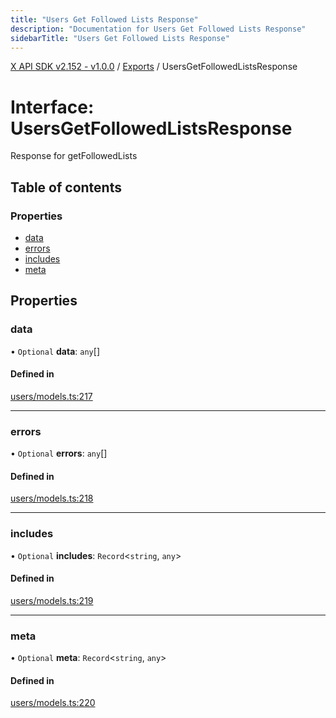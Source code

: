 ```yaml
---
title: "Users Get Followed Lists Response"
description: "Documentation for Users Get Followed Lists Response"
sidebarTitle: "Users Get Followed Lists Response"
---
```


[X API SDK v2.152 - v1.0.0](../README.md) / [Exports](../modules.md) / UsersGetFollowedListsResponse

# Interface: UsersGetFollowedListsResponse

Response for getFollowedLists

## Table of contents

### Properties

- [data](UsersGetFollowedListsResponse.md#data)
- [errors](UsersGetFollowedListsResponse.md#errors)
- [includes](UsersGetFollowedListsResponse.md#includes)
- [meta](UsersGetFollowedListsResponse.md#meta)

## Properties

### data

• `Optional` **data**: `any`[]

#### Defined in

[users/models.ts:217](https://github.com/xdevplatform/xdk/blob/ad4172ef5f68f089e0f077a190b271016dd35bf7/xdk/typescript/src/users/models.ts#L217)

___

### errors

• `Optional` **errors**: `any`[]

#### Defined in

[users/models.ts:218](https://github.com/xdevplatform/xdk/blob/ad4172ef5f68f089e0f077a190b271016dd35bf7/xdk/typescript/src/users/models.ts#L218)

___

### includes

• `Optional` **includes**: `Record`\<`string`, `any`\>

#### Defined in

[users/models.ts:219](https://github.com/xdevplatform/xdk/blob/ad4172ef5f68f089e0f077a190b271016dd35bf7/xdk/typescript/src/users/models.ts#L219)

___

### meta

• `Optional` **meta**: `Record`\<`string`, `any`\>

#### Defined in

[users/models.ts:220](https://github.com/xdevplatform/xdk/blob/ad4172ef5f68f089e0f077a190b271016dd35bf7/xdk/typescript/src/users/models.ts#L220)
